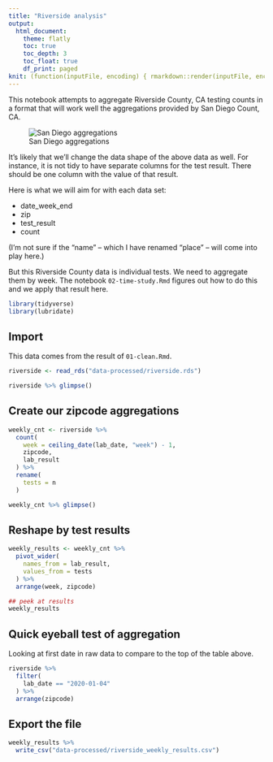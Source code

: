 ```yaml
---
title: "Riverside analysis"
output:
  html_document:
    theme: flatly
    toc: true
    toc_depth: 3
    toc_float: true
    df_print: paged
knit: (function(inputFile, encoding) { rmarkdown::render(inputFile, encoding = encoding, output_dir = "docs") })
---
```


This notebook attempts to aggregate Riverside County, CA testing counts in a format that will work well the aggregations provided by San Diego Count, CA.

![San Diego aggregations](img/san-diego-data.png)

It's likely that we'll change the data shape of the above data as well. For instance, it is not tidy to have separate columns for the test result. There should be one column with the value of that result.

Here is what we will aim for with each data set:

- date_week_end
- zip
- test_result
- count

(I'm not sure if the "name" -- which I have renamed "place" -- will come into play here.)

But this Riverside County data is individual tests. We need to aggregate them by week. The notebook `02-time-study.Rmd` figures out how to do this and we apply that result here.

```r
library(tidyverse)
library(lubridate)
```


## Import

This data comes from the result of `01-clean.Rmd`.

```r
riverside <- read_rds("data-processed/riverside.rds")

riverside %>% glimpse()
```

## Create our zipcode aggregations

```r
weekly_cnt <- riverside %>% 
  count(
    week = ceiling_date(lab_date, "week") - 1,
    zipcode,
    lab_result
  ) %>% 
  rename(
    tests = n
  )

weekly_cnt %>% glimpse()
```

## Reshape by test results

```r
weekly_results <- weekly_cnt %>% 
  pivot_wider(
    names_from = lab_result,
    values_from = tests
  ) %>% 
  arrange(week, zipcode)

## peek at results
weekly_results
```

## Quick eyeball test of aggregation

Looking at first date in raw data to compare to the top of the table above.

```r
riverside %>% 
  filter(
    lab_date == "2020-01-04"
  ) %>% 
  arrange(zipcode)
```

## Export the file

```r
weekly_results %>%
  write_csv("data-processed/riverside_weekly_results.csv")
```

